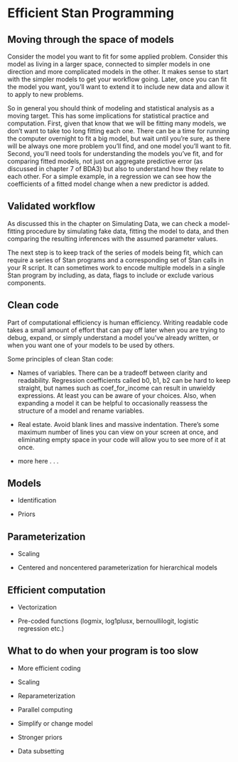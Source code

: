 # Efficient Stan Programming

## Moving through the space of models

Consider the model you want to fit for some applied problem.  Consider this model as living in a larger space, connected to simpler models in one direction and more complicated models in the other.  It makes sense to start with the simpler models to get your workflow going.  Later, once you can fit the model you want, you'll want to extend it to include new data and allow it to apply to new problems.

So in general you should think of modeling and statistical analysis as a moving target.  This has some implications for statistical practice and computation.  First, given that know that we will be fitting many models, we don't want to take too long fitting each one.  There can be a time for running the computer overnight to fit a big model, but wait until you're sure, as there will be always one more problem you'll find, and one model you'll want to fit.  Second, you'll need tools for understanding the models you've fit, and for comparing fitted models, not just on aggregate predictive error (as discussed in chapter 7 of BDA3) but also to understand how they relate to each other.  For a simple example, in a regression we can see how the coefficients of a fitted model change when a new predictor is added.

## Validated workflow

As discussed this in the chapter on Simulating Data, we can check a model-fitting procedure by simulating fake data, fitting the model to data, and then comparing the resulting inferences with the assumed parameter values.  

The next step is to keep track of the series of models being fit, which can require a series of Stan programs and a corresponding set of Stan calls in your R script.  It can sometimes work to encode multiple models in a single Stan program by including, as data, flags to include or exclude various components.

## Clean code

Part of computational efficiency is human efficiency.  Writing readable code takes a small amount of effort that can pay off later when you are trying to debug, expand, or simply understand a model you've already written, or when you want one of your models to be used by others.

Some principles of clean Stan code:

* Names of variables.  There can be a tradeoff between clarity and readability.  Regression coefficients called b0, b1, b2 can be hard to keep straight, but names such as coef_for_income can result in unwieldy expressions.  At least you can be aware of your choices.  Also, when expanding a model it can be helpful to occasionally reassess the structure of a model and rename variables.

* Real estate.  Avoid blank lines and massive indentation.  There's some maximum number of lines you can view on your screen at once, and eliminating empty space in your code will allow you to see more of it at once.

* more here . . .

## Models

* Identification

* Priors

## Parameterization

* Scaling

* Centered and noncentered parameterization for hierarchical models

## Efficient computation

* Vectorization

* Pre-coded functions (logmix, log1plusx, bernoullilogit, logistic regression etc.)

## What to do when your program is too slow

* More efficient coding

* Scaling

* Reparameterization

* Parallel computing

* Simplify or change model

* Stronger priors

* Data subsetting

